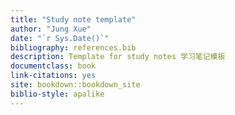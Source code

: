--- 
title: "Study note template"
author: "Jung Xue"
date: "`r Sys.Date()`"
bibliography: references.bib
description: Template for study notes 学习笔记模板
documentclass: book
link-citations: yes
site: bookdown::bookdown_site
biblio-style: apalike
---


